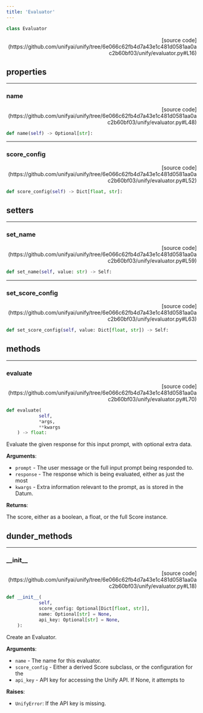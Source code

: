 ```yaml
---
title: 'Evaluator'
---
```


```python
class Evaluator
```

<p align="right">[source code](https://github.com/unifyai/unify/tree/6e066c62fb4d7a43e1c481d0581aa0ac2b60bf03/unify/evaluator.py#L16)</p>



## properties

---

### name

<p align="right">[source code](https://github.com/unifyai/unify/tree/6e066c62fb4d7a43e1c481d0581aa0ac2b60bf03/unify/evaluator.py#L48)</p>

```python
def name(self) -> Optional[str]:
```



---

### score\_config

<p align="right">[source code](https://github.com/unifyai/unify/tree/6e066c62fb4d7a43e1c481d0581aa0ac2b60bf03/unify/evaluator.py#L52)</p>

```python
def score_config(self) -> Dict[float, str]:
```



## setters

---

### set\_name

<p align="right">[source code](https://github.com/unifyai/unify/tree/6e066c62fb4d7a43e1c481d0581aa0ac2b60bf03/unify/evaluator.py#L59)</p>

```python
def set_name(self, value: str) -> Self:
```



---

### set\_score\_config

<p align="right">[source code](https://github.com/unifyai/unify/tree/6e066c62fb4d7a43e1c481d0581aa0ac2b60bf03/unify/evaluator.py#L63)</p>

```python
def set_score_config(self, value: Dict[float, str]) -> Self:
```



## methods

---

### evaluate

<p align="right">[source code](https://github.com/unifyai/unify/tree/6e066c62fb4d7a43e1c481d0581aa0ac2b60bf03/unify/evaluator.py#L70)</p>

```python
def evaluate(
            self,
            *args,
            **kwargs
    ) -> float:
```

Evaluate the given response for this input prompt, with optional extra data.

**Arguments**:

- `prompt` - The user message or the full input prompt being responded to.
- `response` - The response which is being evaluated, either as just the most
- `kwargs` - Extra information relevant to the prompt, as is stored in the Datum.



**Returns**:

The score, either as a boolean, a float, or the full Score instance.

## dunder_methods

---

### \_\_init\_\_

<p align="right">[source code](https://github.com/unifyai/unify/tree/6e066c62fb4d7a43e1c481d0581aa0ac2b60bf03/unify/evaluator.py#L18)</p>

```python
def __init__(
            self,
            score_config: Optional[Dict[float, str]],
            name: Optional[str] = None,
            api_key: Optional[str] = None,
    ):
```

Create an Evaluator.

**Arguments**:

- `name` - The name for this evaluator.
- `score_config` - Either a derived Score subclass, or the configuration for the
- `api_key` - API key for accessing the Unify API. If None, it attempts to



**Raises**:

- `UnifyError`: If the API key is missing.